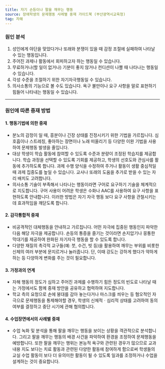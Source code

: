 ```yaml
---
title: 자기 손등이나 팔을 깨무는 행동
source: 장애학생의 문제행동 사례별 중재 가이드북 (부산광역시교육청)
tag: 자해
---
```


### 원인 분석

1. 성인에게 야단을 맞았다거나 또래와 분쟁이 있을 때 감정 조절에 실패하여 나타날 수 있는 행동입니다.
2. 주어진 과제나 활동에서 회피하고자 하는 행동일 수 있습니다.
3. 무료하거나(할 일이 없거나) 기분이 좋지 않거나 컨디션이 나쁠 때 나타나는 행동일 수 있습니다.
4. 각성 수준을 조절하기 위한 자기자극행동일 수 있습니다.
5. 의사소통의 기능으로 볼 수도 있습니다. 욕구 불만이나 요구 사항을 말로 표현하기 힘들어 나타내는 행동일 수 있습니다.

---

### 원인에 따른 중재 방법

#### 1. 행동기법에 의한 중재

- 분노의 감정이 일 때, 흥분이나 긴장 상태를 진정시키기 위한 기법을 가르칩니다. 심호흡이나 스트레칭, 좋아하는 장면이나 노래 떠올리기 등 다양한 이완 기법을 사용하여 문제행동 발생을 줄입니다.
- 대상 학생이 학습 활동에 참여할 수 있도록 수준과 분량이 조정된 학습지를 제공합니다. 학습 과정을 선택할 수 있도록 기회를 제공하고, 학생의 선호도와 관심사를 활동에 추가하도록 합니다. 과제 수행 양식을 수정하여 주거나 활동이 생활 중심적일 때 과제 집중도를 높일 수 있습니다. 교사나 또래의 도움을 추가로 받을 수 있는 자리 배치도 고려합니다.
- 의사소통 기술이 부족해서 나타나는 행동이라면 구어로 요구하기 기술을 체계적으로 지도합니다. 구어 사용이 어려운 학생은 수화나 AAC를 사용하여 요구 사항을 표현하도록 안내합니다. 이러한 방법은 자기 자극 행동 보다 요구 사항을 관철시키는 데 효과적임을 깨닫도록 합니다.

#### 2. 감각통합적 중재

- 비공격적인 대체행동을 안내하고 가르칩니다. 어떤 자극에 집중된 행동인지 파악한 다음 해당 자극을 제공합니다. 손등의 통증을 즐기는 것이라면 손지압기나 뭉퉁한 막대기를 제공하여 완화된 자기자극 행동을 할 수 있도록 합니다.
- 다양한 재질의 촉각적 교구들(예: 붓, 수건, 빗 등)을 활용하여 깨무는 부위를 비롯한 신체의 여러 부분에 문지르거나 눌러줍니다. 단, 이때 강도는 강하게 했다가 약하게 하는 등 다양하게 변화를 주는 것이 필요합니다.

#### 3. 가정과의 연계

- 자해 행동의 정도가 심하고 주어진 과제를 수행하기 힘든 정도의 빈도로 나타날 때는 가정에서도 함께 중재 방안을 공유하고 협력하여 지도합니다.
- 학교 측의 요청으로 손에 붕대를 감아 놓는다거나 마스크를 씌우는 등 혐오적인 자극으로 문제행동을 통제해야할 경우, 학생의 신체적ㆍ심리적 상태를 고려하여 동의 여부를 결정하고 중단 시기에 관해 협의합니다.

#### 4. 수업장면에서의 사례별 중재

- 수업 녹화 및 분석을 통해 팔을 깨무는 행동을 보이는 상황을 객관적으로 분석합니다. 그리고 팔을 깨무는 행동의 배경 사건을 파악하여 환경을 조정하여 문제행동을 예방합니다. 또한 팔을 깨무는 행위는 본능적 욕구와 관련된 경우가 많으므로 교과 내용 지도 보다는 치료 활동과 관련된 다양한 활동에 참여하게 함으로써 학생들의 교실 수업 활동이 보다 더 유의미한 활동이 될 수 있도록 일과를 조정하거나 수업을 설계하는 것이 중요합니다.
